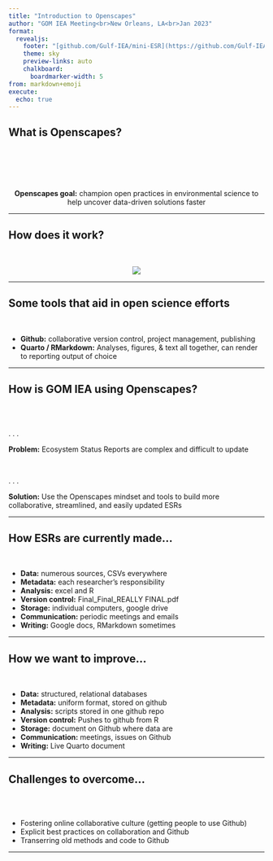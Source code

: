 ```yaml
---
title: "Introduction to Openscapes"
author: "GOM IEA Meeting<br>New Orleans, LA<br>Jan 2023"
format: 
  revealjs:
    footer: "[github.com/Gulf-IEA/mini-ESR](https://github.com/Gulf-IEA/mini-ESR)&nbsp;&nbsp;&nbsp;"
    theme: sky
    preview-links: auto
    chalkboard: 
      boardmarker-width: 5
from: markdown+emoji
execute:
  echo: true
---
```


## What is Openscapes?

<br/>
<br/>
<br/>
<br/>

::: {style="text-align: center"}
**Openscapes goal:** champion open practices in environmental science to help uncover data-driven solutions faster
:::

---

## How does it work?

<br/>

::: {.absolute top="10%" left="0" width="1031" height="529"}
::: {style="text-align: center"}
![](Intro to openscapes presentation_files/openscapes logo.png)
:::
:::

---

## Some tools that aid in open science efforts

<br/>

::: {.incremental}
- **Github:** collaborative version control, project management, publishing
- **Quarto / RMarkdown:** Analyses, figures, & text all together, can render to reporting output of choice

:::

---

## How is GOM IEA using Openscapes?

<br/>
<br/>

. . .

**Problem:** Ecosystem Status Reports are complex and difficult to update

<br/>

. . .

**Solution:** Use the Openscapes mindset and tools to build more collaborative, streamlined, and easily updated ESRs

---

## How ESRs are currently made...

<br/>

::: {.incremental}
- **Data:** numerous sources, CSVs everywhere
- **Metadata:** each researcher's responsibility
- **Analysis:** excel and R
- **Version control:** Final_Final_REALLY FINAL.pdf
- **Storage:** individual computers, google drive
- **Communication:** periodic meetings and emails
- **Writing:** Google docs, RMarkdown sometimes

:::

---

## How we want to improve...

<br/>

::: {.incremental}
- **Data:** structured, relational databases
- **Metadata:** uniform format, stored on github
- **Analysis:** scripts stored in one github repo
- **Version control:** Pushes to github from R
- **Storage:** document on Github where data are
- **Communication:** meetings, issues on Github
- **Writing:** Live Quarto document

:::

---

## Challenges to overcome...

<br/>
<br/>

::: {.incremental}
- Fostering online collaborative culture (getting people to use Github)
- Explicit best practices on collaboration and Github
- Transerring old methods and code to Github 

:::

---



